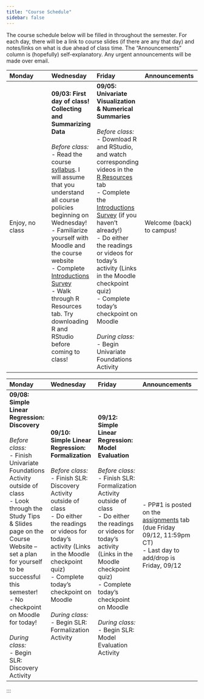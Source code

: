 ```yaml
---
title: "Course Schedule"
sidebar: false
---
```


The course schedule below will be filled in throughout the semester. For each day, there will be a link to course slides (if there are any that day) and notes/links on what is due ahead of class time. The “Announcements” column is (hopefully) self-explanatory. Any urgent announcements will be made over email.

::: {.callout-note collapse="true" title="Week 1"}
| Monday         | Wednesday | Friday | Announcements |
|:---------------|:----------|:-------|:--------------|
| Enjoy, no class | **09/03: First day of class! Collecting and Summarizing Data** <br><br> _Before class:_ <br> - Read the course [syllabus](syllabus.qmd). I will assume that you understand all course policies beginning on Wednesday! <br> - Familiarize yourself with Moodle and the course website <br> - Complete [Introductions Survey](https://forms.gle/YmwA3MqdHUKxNMam6) <br> - Walk through R Resources tab. Try downloading R and RStudio before coming to class! | **09/05: Univariate Visualization & Numerical Summaries** <br><br> _Before class:_ <br> - Download R and RStudio, and watch corresponding videos in the [R Resources](R_Resources.qmd) tab <br> - Complete the [Introductions Survey](https://forms.gle/YmwA3MqdHUKxNMam6) (if you haven’t already!) <br> - Do either the readings or videos for today’s activity (Links in the Moodle checkpoint quiz) <br> - Complete today’s checkpoint on Moodle <br><br> _During class:_ <br> - Begin Univariate Foundations Activity | Welcome (back) to campus! |
:::

::: {.callout-note collapse="true" title="Week 2"}
| Monday | Wednesday | Friday | Announcements |
|:-------|:----------|:-------|:--------------|
| **09/08: Simple Linear Regression: Discovery** <br><br> _Before class:_ <br> - Finish Univariate Foundations Activity outside of class <br> - Look through the Study Tips & Slides page on the Course Website – set a plan for yourself to be successful this semester! <br> - No checkpoint on Moodle for today! <br><br> _During class:_ <br> - Begin SLR: Discovery Activity | **09/10: Simple Linear Regression: Formalization** <br><br> _Before class:_ <br> - Finish SLR: Discovery Activity outside of class <br> - Do either the readings or videos for today’s activity (Links in the Moodle checkpoint quiz) <br> - Complete today’s checkpoint on Moodle <br><br> _During class:_ <br> - Begin SLR: Formalization Activity | **09/12: Simple Linear Regression: Model Evaluation** <br><br> _Before class:_ <br> - Finish SLR: Formalization Activity outside of class <br> - Do either the readings or videos for today’s activity (Links in the Moodle checkpoint quiz) <br> - Complete today’s checkpoint on Moodle <br><br> _During class:_ <br> - Begin SLR: Model Evaluation Activity | - PP#1 is posted on the [assignments](assignments.qmd) tab (due Friday 09/12, 11:59pm CT) <br> - Last day to add/drop is Friday, 09/12 |
:::

:::
